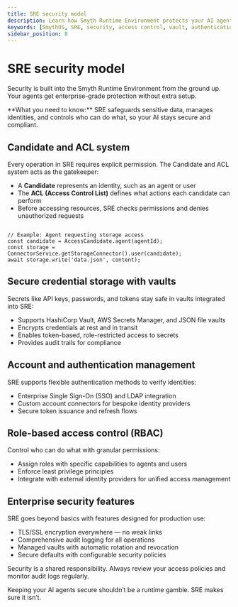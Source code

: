 ```yaml
---
title: SRE security model
description: Learn how Smyth Runtime Environment protects your AI agents with enterprise-grade security, access control, and secret management.
keywords: [SmythOS, SRE, security, access control, vault, authentication, encryption, permissions]
sidebar_position: 8
---
```


# SRE security model

Security is built into the Smyth Runtime Environment from the ground up. Your agents get enterprise-grade protection without extra setup.

<InfoCallout>
**What you need to know:**  
SRE safeguards sensitive data, manages identities, and controls who can do what, so your AI stays secure and compliant.
</InfoCallout>

<Divider />

## Candidate and ACL system

Every operation in SRE requires explicit permission. The Candidate and ACL system acts as the gatekeeper:

- A **Candidate** represents an identity, such as an agent or user  
- The **ACL (Access Control List)** defines what actions each candidate can perform  
- Before accessing resources, SRE checks permissions and denies unauthorized requests  

<code lang="typescript">
// Example: Agent requesting storage access
const candidate = AccessCandidate.agent(agentId);
const storage = ConnectorService.getStorageConnector().user(candidate);
await storage.write('data.json', content);
</code>

## Secure credential storage with vaults

Secrets like API keys, passwords, and tokens stay safe in vaults integrated into SRE:

- Supports HashiCorp Vault, AWS Secrets Manager, and JSON file vaults  
- Encrypts credentials at rest and in transit  
- Enables token-based, role-restricted access to secrets  
- Provides audit trails for compliance  

## Account and authentication management

SRE supports flexible authentication methods to verify identities:

- Enterprise Single Sign-On (SSO) and LDAP integration  
- Custom account connectors for bespoke identity providers  
- Secure token issuance and refresh flows  

## Role-based access control (RBAC)

Control who can do what with granular permissions:

- Assign roles with specific capabilities to agents and users  
- Enforce least privilege principles  
- Integrate with external identity providers for unified access management  

## Enterprise security features

SRE goes beyond basics with features designed for production use:

- TLS/SSL encryption everywhere — no weak links  
- Comprehensive audit logging for all operations  
- Managed vaults with automatic rotation and revocation  
- Secure defaults with configurable security policies  

<WarningCallout>
Security is a shared responsibility. Always review your access policies and monitor audit logs regularly.
</WarningCallout>

Keeping your AI agents secure shouldn’t be a runtime gamble. SRE makes sure it isn’t.

<Divider />
